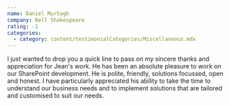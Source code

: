 ```yaml
---
name: Daniel Murtagh
company: Bell Shakespeare
rating: -1
categories:
  - category: content/testimonialCategories/Miscellaneous.mdx
---
```


I just wanted to drop you a quick line to pass on my sincere thanks and appreciation for Jean's work.
He has been an absolute pleasure to work on our SharePoint development. He is polite, friendly, solutions focussed, open and honest. I have particularly appreciated his ability to take the time to understand our business needs and to implement solutions that are tailored and customised to suit our needs.
